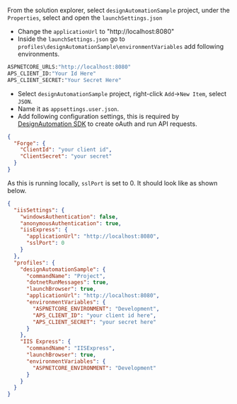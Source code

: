 From the solution explorer, select `designAutomationSample` project, under the `Properties`,
select and open the `launchSettings.json`

- Change the `applicationUrl` to "http://localhost:8080"
- Inside the `launchSettings.json` go to `profiles\designAutomationSample\environmentVariables` add following environments.

```bash
ASPNETCORE_URLS:"http://localhost:8080"
APS_CLIENT_ID:"Your Id Here"
APS_CLIENT_SECRET:"Your Secret Here"
```

- Select `designAutomationSample` project, right-click `Add`->`New Item`, select `JSON`.
- Name it as `appsettings.user.json`.
- Add following configuration settings, this is required by [DesignAutomation SDK](https://www.nuget.org/packages/Autodesk.Forge.DesignAutomation)
  to create oAuth and run API requests.

```json title=appsettings.user.json
{
  "Forge": {
    "ClientId": "your client id",
    "ClientSecret": "your secret"
  }
}
```

As this is running locally, `sslPort` is set to 0. It should look like as shown below.

```json title="launchSettings.json"
{
  "iisSettings": {
    "windowsAuthentication": false,
    "anonymousAuthentication": true,
    "iisExpress": {
      "applicationUrl": "http://localhost:8080",
      "sslPort": 0
    }
  },
  "profiles": {
    "designAutomationSample": {
      "commandName": "Project",
      "dotnetRunMessages": true,
      "launchBrowser": true,
      "applicationUrl": "http://localhost:8080",
      "environmentVariables": {
        "ASPNETCORE_ENVIRONMENT": "Development",
        "APS_CLIENT_ID": "your client id here",
        "APS_CLIENT_SECRET": "your secret here"
      }
    },
    "IIS Express": {
      "commandName": "IISExpress",
      "launchBrowser": true,
      "environmentVariables": {
        "ASPNETCORE_ENVIRONMENT": "Development"
      }
    }
  }
}
```
